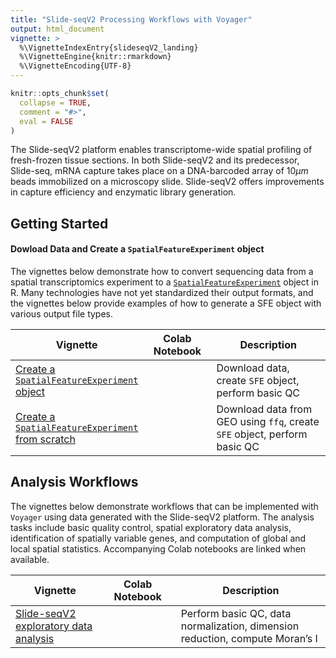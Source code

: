 ```yaml
---
title: "Slide-seqV2 Processing Workflows with Voyager"
output: html_document
vignette: >
  %\VignetteIndexEntry{slideseqV2_landing}
  %\VignetteEngine{knitr::rmarkdown}
  %\VignetteEncoding{UTF-8}
---
```


```r
knitr::opts_chunk$set(
  collapse = TRUE,
  comment = "#>",
  eval = FALSE
)
```

The Slide-seqV2 platform enables transcriptome-wide spatial profiling of fresh-frozen tissue sections. In both Slide-seqV2 and its predecessor, Slide-seq, mRNA capture takes place on a DNA-barcoded array of $10 \mu m$ beads immobilized on a microscopy slide. Slide-seqV2 offers improvements in capture efficiency and enzymatic library generation.


## Getting Started

#### Dowload Data and Create a `SpatialFeatureExperiment` object

The vignettes below demonstrate how to convert sequencing data from a spatial transcriptomics experiment to a [`SpatialFeatureExperiment`](https://bioconductor.org/packages/devel/bioc/html/SpatialFeatureExperiment.html) object in R. Many technologies have not yet standardized their output formats, and the vignettes below provide examples of how to generate a SFE object with various output file types. 


| Vignette | Colab Notebook | Description |
|--------------------|:---------------:|---------------------------------|
| [Create a `SpatialFeatureExperiment` object](https://pachterlab.github.io/voyager/articles/create_sfe.html) |                | Download data, create `SFE` object, perform basic QC |
|[Create a `SpatialFeatureExperiment` from scratch](https://pachterlab.github.io/voyager/articles/create_sfe_v2.html) |               | Download data from GEO using `ffq`, create `SFE` object, perform basic QC |

## Analysis Workflows

The vignettes below demonstrate workflows that can be implemented with `Voyager` using data generated with the Slide-seqV2 platform. The analysis tasks include basic quality control, spatial exploratory data analysis, identification of spatially variable genes, and computation of global and local spatial statistics. Accompanying Colab notebooks are linked when available.

| Vignette | Colab Notebook | Description |
|--------------------|:---------------:|---------------------------------|
| [Slide-seqV2 exploratory data analysis](https://pachterlab.github.io/voyager/articles/vig3_slideseq_v2.html) | | Perform basic QC, data normalization, dimension reduction, compute Moran's I|
